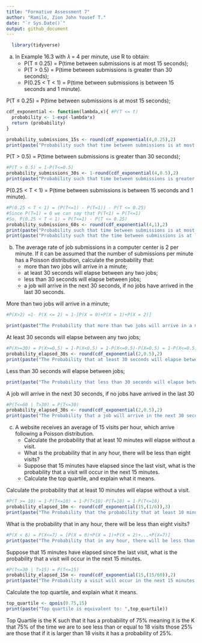 ---
title: "Formative Assessment 7"
author: "Ramilo, Zion John Yousef T."
date: "`r Sys.Date()`"
output: github_document
---

```{r setup, include=FALSE}
  library(tidyverse)
```
a. In Example 16.3 with 𝜆 = 4 per minute, use R to obtain:
    - P(T ≤ 0.25) = P(time between submissions is at most 15 seconds);
    - P(T > 0.5) = P(time between submissions is greater than 30 seconds);
    - P(0.25 < T < 1) = P(time between submissions is between 15 seconds and 1 minute).


P(T ≤ 0.25) = P(time between submissions is at most 15 seconds);
```{r}
cdf_exponential <- function(lambda,x){ #P(T <= t)
  probability <- 1-exp(-lambda*x)
  return (probability)
}

probability_submissions_15s <- round(cdf_exponential(4,0.25),2)
print(paste("Probability such that time between submissions is at most 15 seconds is",probability_submissions_15s))
```
P(T > 0.5) = P(time between submissions is greater than 30 seconds);
```{r}
#P(T > 0.5) = 1-P(T<=0.5)
probability_submissions_30s <- 1-round(cdf_exponential(4,0.5),2)
print(paste("Probability such that time between submissions is greater than 30 seconds",probability_submissions_30s))
```
P(0.25 < T < 1) = P(time between submissions is between 15 seconds and 1 minute).
```{r}
#P(0.25 < T < 1) = (P(T<=1) - P(T=1)) - P(T <= 0.25)
#Since P(T=1) = 0 we can say that P(T<1) = P(T<=1)
#So, P(0.25 < T < 1) = P(T<=1) - P(T <= 0.25)
probability_submissions_60s <- round(cdf_exponential(4,1),2)
print(paste("Probability such that time between submissions is at most 60 seconds",probability_submissions_60s))
print(paste("Probability such that the time between submissions is at least 15 seconds but at most 60 seconds",probability_submissions_60s-probability_submissions_15s))
```
b. The average rate of job submissions in a computer center is 2 per minute. If it can be assumed that the number of submissions per minute has a Poisson distribution, calculate the probability that:
    - more than two jobs will arrive in a minute;
    - at least 30 seconds will elapse between any two jobs;
    - less than 30 seconds will elapse between jobs;
    - a job will arrive in the next 30 seconds, if no jobs have arrived in the last 30 seconds.
    
More than two jobs will arrive in a minute;
```{r}
#P(X>2) =1- P(X <= 2) = 1-[P(X = 0)+P(X = 1)+P(X = 2)]

print(paste("The Probability that more than two jobs will arrive in a minute is equivalent to: ",round(1-sum(dpois(0:2,2)),2)))
```
At least 30 seconds will elapse between any two jobs;
```{r}
#P(X>=30) = P(X>=0.5) = 1-P(X<0.5) = 1-P(X<=0.5)-P(X=0.5) = 1-P(X<=0.5)
probability_elapsed_30s <- round(cdf_exponential(2,0.5),2)
print(paste("The Probability that at least 30 seconds will elapse between any two jobs: ",1-probability_elapsed_30s))
```
Less than 30 seconds will elapse between jobs;
```{r}
print(paste("The Probability that less than 30 seconds will elapse between jobs: ",probability_elapsed_30s))
```
A job will arrive in the next 30 seconds, if no jobs have arrived in the last 30
```{r}
#P(T<=60 | T>30) = P(T<=30)
probability_elapsed_30s <- round(cdf_exponential(2,0.5),2)
print(paste("The Probability that a job will arrive in the next 30 seconds, if no jobs have arrived in the last 30: ",probability_elapsed_30s))
```
c. A website receives an average of 15 visits per hour, which arrive following a
Poisson distribution.
    - Calculate the probability that at least 10 minutes will elapse without a visit.
    - What is the probability that in any hour, there will be less than eight visits?
    - Suppose that 15 minutes have elapsed since the last visit, what is the probability that a visit will occur in the next 15 minutes.
    - Calculate the top quartile, and explain what it means.

Calculate the probability that at least 10 minutes will elapse without a visit.
```{r}
#P(T >= 10) = 1-P(T<=10) = 1-P(T<10)-P(T=10) = 1-P(T<=10)
probability_elapsed_10m <- round(cdf_exponential(15,(1/6)),3)
print(paste("The Probability that the probability that at least 10 minutes will elapse without a visit.: ",1-probability_elapsed_10m))
```
What is the probability that in any hour, there will be less than eight visits?
```{r}
#P(X < 8) = P(X<=7) = [P(X = 0)+P(X = 1)+P(X = 2)+...+P(X=7)]
print(paste("The Probability that in any hour, there will be less than eight visits: ",round(sum(dpois(0:7,15)),3)))
```
Suppose that 15 minutes have elapsed since the last visit, what is the probability that a visit will occur in the next 15 minutes.
```{r}
#P(T<=30 | T>15) = P(T<=15)
probability_elapsed_15m <- round(cdf_exponential(15,(15/60)),2)
print(paste("The Probability a visit will occur in the next 15 minutes: ",probability_elapsed_15m))
```
Calculate the top quartile, and explain what it means.
```{r}
top_quartile <- qpois(0.75,15)
print(paste("Top quartile is equivalent to: ",top_quartile))
```
Top Quartile is the K such that it has a probability of 75% meaning it is the K that 75% of the time we are to see less than or equal to 18 visits those 25% are those that if it is larger than 18 visits it has a probability of 25%. 
